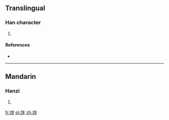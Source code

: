 ==Translingual==

===Han character===
{{Han char|rn=86|rad=火|as=09|sn=13|four=|canj=火廿心人 (FTPO)}}

# {{defn|Han|sort=火09}}

====References====
* {{Han ref|kx=0678.060|dkj=19234|hdz=32219.040|uh=716B|ud=29035}}

----

==Mandarin==

===Hanzi===
{{cmn-hanzi|pin=[[suì]] ([[sui4]])|wg=sui<sup>4</sup>}}

# {{defn|Mandarin|sort=火09}}

[[fr:煫]]
[[pl:煫]]
[[zh:煫]]